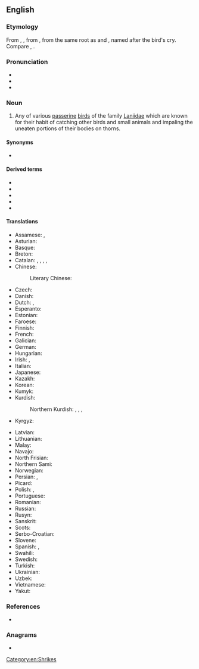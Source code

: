 ==English==

===Etymology===
From {{inh|en|enm|*schrike}}, {{m|enm|*schryke}}, from {{inh|en|ang|sċrīc|t=shrike, thrush}}, from the same root as {{m|en|shriek}} and {{m|en|screech}}, named after the bird's cry. Compare {{cog|is|skríkja|t=shrieker, shrike}}, {{cog|sv|skrika|t=jay}}.

===Pronunciation===
* {{IPA|en|/ʃɹaɪk/}}
* {{audio|en|LL-Q1860 (eng)-Vealhurl-shrike.wav |Audio (UK)}}
* {{rhymes|en|aɪk}}

===Noun===
{{wikipedia}}
{{en-noun}}

# Any of various [[passerine]] [[bird]]s of the family [[Laniidae]] which are known for their habit of catching other birds and small animals and impaling the uneaten portions of their bodies on thorns.

====Synonyms====
* {{l|en|butcherbird}}

====Derived terms====
* {{vern|crow shrike}}
* {{vern|cuckoo shrike}}
* {{vern|shrike thrush}}
* {{vern|shrike tit}}
* {{vern|swallow shrike}}

====Translations====
{{trans-top|Any of various passerine birds of the family Laniidae}}
* Assamese: {{t|as|বাঘ চৰাই}}, {{t|as|এৰাখাতী}}
* Asturian: {{t|ast|picanzu}}
* Basque: {{t|eu|antzandobi}}
* Breton: {{t|br|pig-spern}}
* Catalan: {{t+|ca|capsigrany|m}}, {{t+|ca|capsot|m}}, {{t+|ca|botxí|m}}, {{t+|ca|escorxador|m}}, {{t+|ca|trenca|f}}
* Chinese:
*: Literary Chinese: {{t|lzh|鴃}}
* Czech: {{t+|cs|ťuhýk|m}}
* Danish: {{t|da|tornskade}}
* Dutch: {{t+|nl|klauwier|m}}, {{t+|nl|klapekster|m}}
* Esperanto: {{t|eo|lanio}}
* Estonian: {{t|et|õgija}}
* Faroese: {{t|fo|tyrningur}}
* Finnish: {{t+|fi|lepinkäinen}}
* French: {{t+|fr|pie-grièche|f}}
* Galician: {{t|gl|picanzo}}
* German: {{t+|de|Würger|m}}
* Hungarian: {{t+|hu|gébics}}
* Irish: {{t|ga|sríoc|f}}, {{t|ga|scréachán}}
* Italian: {{t+|it|averla}}
* Japanese: {{t+|ja|モズ|tr=mozu}}
* Kazakh: {{t|kk|тағанақ}}
* Korean: {{t+|ko|때까치}}
* Kumyk: {{t|kum|къаргъанат|tr=qarğanat}}
* Kurdish:
*: Northern Kurdish: {{t|kmr|kêzxwer}}, {{t|kmr|kêzxur}}, {{t|kmr|kêzxwar}}, {{t|kmr|kîrkok}}
* Kyrgyz: {{t|ky|борбаштар}}
{{trans-mid}}
* Latvian: {{t|lv|čakste}}
* Lithuanian: {{t|lt|medšarkė}}
* Malay: {{t|ms|tirjup}}
* Navajo: {{t|nv|zahalániitsoh}}
* North Frisian: {{t|frr|wirger}}
* Northern Sami: {{t|se|skirrit}}
* Norwegian: {{t+|no|varsler}}
* Persian: {{t|fa|ورکاک|tr=varkāk|sc=fa-Arab}}, {{t|fa|ستوجه|tr=setuje}}
* Picard: {{t|pcd|agache-écreuhèle}}
* Polish: {{t+|pl|dzierzba}}, {{t+|pl|srokosz}}
* Portuguese: {{t+|pt|picanço|m}}
* Romanian: {{t+|ro|sfrâncioc}}
* Russian: {{t+|ru|сорокопу́т|m}}
* Rusyn: {{t|rue|сорокопуд}}
* Sanskrit: {{t+|sa|फिङ्गक|m}}
* Scots: {{t|sco|shrike}}
* Serbo-Croatian: {{t+|sh|svračak|m}}
* Slovene: {{t+|sl|srakoper}}
* Spanish: {{t|es|alcaudón|m}}, {{t+|es|verdugo|m}}
* Swahili: {{t|sw|mbwigu}}
* Swedish: {{t+|sv|törnskata|c}}
* Turkish: {{t+|tr|örümcek kuşu}}
* Ukrainian: {{t|uk|сорокопуд}}
* Uzbek: {{t+|uz|qarqunoq}}
* Vietnamese: {{t+|vi|bách thanh}}
* Yakut: {{t|sah|кэргэннэрэ}}
{{trans-bottom}}

===References===
* {{R:Etymonline}}

===Anagrams===
* {{anagrams|en|a=ehikrs|Ihrkes|hikers|shriek}}

[[Category:en:Shrikes]]